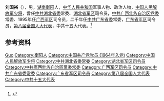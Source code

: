 '''刘国裕'''（{{bd|1943年|12月}}），男，[[湖南|湖南]][[衡阳|衡阳]]人，[[中华人民共和国|中华人民共和国]]军事人物、政治人物，[[中国人民解放军少将|中国人民解放军少将]]，曾任[[中共湖北省委|中共湖北省委]]常委、[[湖北省军区|湖北省军区]]司令员，[[中共广西壮族自治区党委|中共广西壮族自治区党委]]常委、1995年仼[[广西军区|广西军区]]司令员，二千年仼[[中共广东省委|中共广东省委]]常委，[[广东省军区|广东省军区]]司令员，[[第八届全国人大代表|第八届全国人大代表]]，中共十五大代表。<ref>{{Cite web|title=李长春当选中共广东省委书记|url=http://www1.peopledaily.com.cn/GB/shizheng/19/20020526/737195.html|accessdate=2020-07-13|work=人民网|archiveurl=https://web.archive.org/web/20200713154518/http://www1.peopledaily.com.cn/GB/shizheng/19/20020526/737195.html|archivedate=2020-07-13|dead-url=no}}</ref>

== 参考资料 ==
{{reflist}}

{{中国人物小作品}}

{{Authority control}}
{{DEFAULTSORT:Liu刘}}
[[Category:刘姓|Guo]]
[[Category:衡阳人|Category:衡阳人]]
[[Category:中国共产党党员_(1964年入党)|Category:中国共产党党员 (1964年入党)]]
[[Category:中国人民解放军少将|Category:中国人民解放军少将]]
[[Category:中共湖北省委常委|Category:中共湖北省委常委]]
[[Category:湖北省军区司令员|Category:湖北省军区司令员]]
[[Category:中共廣西壯族自治區黨委常委|Category:中共廣西壯族自治區黨委常委]]
[[Category:广西军区司令员|Category:广西军区司令员]]
[[Category:中共广东省委常委|Category:中共广东省委常委]]
[[Category:广东省军区司令员|Category:广东省军区司令员]]
[[Category:第八届全国人大代表|Category:第八届全国人大代表]]
[[Category:中共十五大代表|Category:中共十五大代表]]
